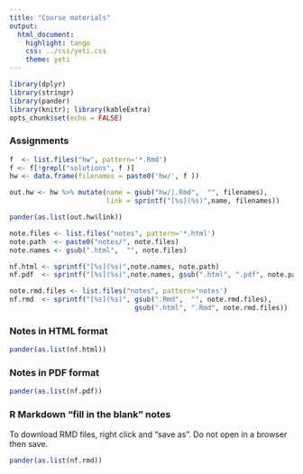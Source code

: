 ```yaml
---
title: "Course materials"
output:   
  html_document:
    highlight: tango
    css: ../css/yeti.css
    theme: yeti
---
```


```r
library(dplyr)
library(stringr)
library(pander)
library(knitr); library(kableExtra)
opts_chunk$set(echo = FALSE)
```

### Assignments

```r
f  <- list.files("hw", pattern='*.Rmd')
f <- f[!grepl("solutions", f )]
hw <- data.frame(filenames = paste0('hw/', f ))

out.hw <- hw %>% mutate(name = gsub("hw/|.Rmd",  "", filenames), 
                        link = sprintf("[%s](%s)",name, filenames))

```

```r
pander(as.list(out.hw$link))
```

```r
note.files <- list.files("notes", pattern='*.html')
note.path  <- paste0("notes/", note.files)
note.names <- gsub(".html",  "", note.files)

nf.html <- sprintf("[%s](%s)",note.names, note.path)
nf.pdf  <- sprintf("[%s](%s)",note.names, gsub(".html", ".pdf", note.path))

note.rmd.files <- list.files("notes", pattern='notes')
nf.rmd  <- sprintf("[%s](%s)", gsub(".Rmd",  "", note.rmd.files), 
                               gsub(".html", ".Rmd", note.rmd.files))
```

### Notes in HTML format

```r
pander(as.list(nf.html))
```


### Notes in PDF format
```r
pander(as.list(nf.pdf))
```

### R Markdown "fill in the blank" notes
To download RMD files, right click and "save as". Do not open in a browser then save. 

```r
pander(as.list(nf.rmd))
```






